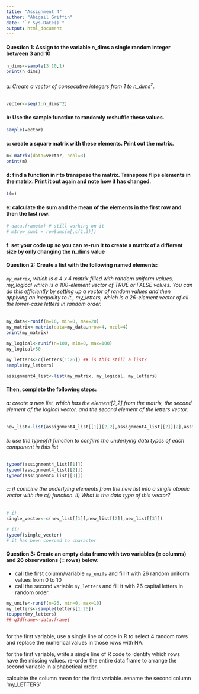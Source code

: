 ```yaml
---
title: "Assignment 4"
author: "Abigail Griffin"
date: "`r Sys.Date()`"
output: html_document
---
```

#### Question 1: Assign to the variable n_dims a single random integer between 3 and 10
```r
n_dims<-sample(3:10,1)
print(n_dims)
```

###### a: Create a vector of consecutive integers from 1 to n_dims^2^.
```r
vector<-seq(1:n_dims^2)
```
#### b: Use the sample function to randomly reshuffle these values.
```r
sample(vector)
```
#### c: create a square matrix with these elements. Print out the matrix.
```r
m<-matrix(data=vector, ncol=3)
print(m)
```

#### d: find a function in r to transpose the matrix. Transpose flips elements in the matrix. Print it out again and note how it has changed.
```r
t(m)
```
#### e: calculate the sum and the mean of the elements in the first row and then the last row.
```r
# data.frame(m) # still working on it
# m$row_sum1 = rowSums(m[,c(1,3)])
```
#### f: set your code up so you can re-run it to create a matrix of a different size by only changing the n_dims value



#### Question 2: Create a list with the following named elements:
###### `my_matrix`, which is a 4 x 4 matrix filled with random uniform values, my_logical which is a 100-element vector of TRUE or FALSE values. You can do this efficiently by setting up a vector of random values and then applying an inequality to it., my_letters, which is a 26-element vector of all the lower-case letters in random order.
```r
my_data<-runif(n=16, min=0, max=20)
my_matrix<-matrix(data=my_data,nrow=4, ncol=4)
print(my_matrix)

my_logical<-runif(n=100, min=0, max=100)
my_logical>50

my_letters<-c(letters[1:26]) ## is this still a list?
sample(my_letters)

assignment4_list<-list(my_matrix, my_logical, my_letters)

```

#### Then, complete the following steps:
###### a: create a new list, which has the element[2,2] from the matrix, the second element of the logical vector, and the second element of the letters vector.
```r
new_list<-list(assignment4_list[[1]][2,2],assignment4_list[[2]][2],assignment4_list[[3]][2])

```

###### b: use the typeof() function to confirm the underlying data types of each component in this list
```r
typeof(assignment4_list[[1]])
typeof(assignment4_list[[2]])
typeof(assignment4_list[[3]])
```

###### c: i) combine the underlying elements from the new list into a single atomic vector with the c() function. ii) What is the data type of this vector?
```r
# i)
single_vector<-c(new_list[[1]],new_list[[2]],new_list[[3]])

# ii)
typeof(single_vector)
# it has been coerced to character
```

#### Question 3: Create an empty data frame with two variables (= columns) and 26 observations (= rows) below:
   + call the first column/variable `my_unifs` and fill it with 26 random uniform values from 0 to 10
   + call the second variable `my_letters` and fill it with 26 capital letters in random order.

```r
my_unifs<-runif(n=26, min=0, max=10)
my_letters<-sample(letters[1:26])
toupper(my_letters)
## q3dframe<-data.frame(

```


```r

```

for the first variable, use a single line of code in R to select 4 random rows and replace the numerical values in those rows with NA.


for the first variable, write a single line of R code to identify which rows have the missing values.
re-order the entire data frame to arrange the second variable in alphabetical order.

calculate the column mean for the first variable.
rename the second column ‘my_LETTERS’

